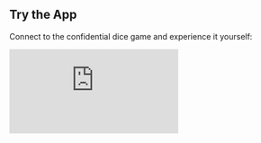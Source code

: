 

## Try the App

Connect to the confidential dice game and experience it yourself:

<div style={{ position: "relative", paddingTop: "100%", marginTop: "2rem", maxWidth: "1200px", margin: "2rem auto" }}>
  <iframe
    src="https://hello-fhevm-dice-site-d7kd.vercel.app/"
    frameBorder="0"
    allow="clipboard-write; encrypted-media; web-share"
    referrerPolicy="strict-origin-when-cross-origin"
    style={{
      position: "absolute",
      top: 0,
      left: 0,
      width: "900px",
      height: "100%",
      borderRadius: "8px",
      boxShadow: "0 4px 6px -1px rgba(0, 0, 0, 0.1), 0 2px 4px -1px rgba(0, 0, 0, 0.06)"
    }}
    title="Confidential Dice Game App"
  />
</div>

Or Visit the App directly:  
[Encrypted Dice Game](https://hello-fhevm-dice-site-d7kd.vercel.app/)


# Demo Video of Confidential Dice Game

<div style={{ position: "relative", paddingTop: "56.25%" }}>
  <iframe
    src="https://player.vimeo.com/video/1123202697?badge=0&autopause=0&player_id=0&app_id=58479"
    frameBorder="0"
    allow="autoplay; fullscreen; picture-in-picture; clipboard-write; encrypted-media; web-share"
    referrerPolicy="strict-origin-when-cross-origin"
    style={{
      position: "absolute",
      top: 0,
      left: 0,
      width: "100%",
      height: "100%",
    }}
    title="FHEVM VIDEO DEMO"
  />
</div>

<script src="https://player.vimeo.com/api/player.js"></script>



